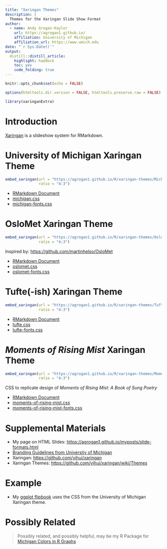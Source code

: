 ```yaml
---
title: "Xaringan Themes"
description: |
  Themes for the Xaringan Slide Show Format
author:
  - name: Andy Grogan-Kaylor 
    url: https://agrogan1.github.io/
    affiliation: University of Michigan
    affiliation_url: https://www.umich.edu
date: "`r Sys.Date()`"
output: 
  distill::distill_article:
    highlight: haddock
    toc: yes
    code_folding: true
---
```


```r

knitr::opts_chunk$set(echo = FALSE)

options(htmltools.dir.version = FALSE, htmltools.preserve.raw = FALSE)

library(xaringanExtra)

```

# Introduction

[Xaringan](https://github.com/yihui/xaringan) is a slideshow system for RMarkdown.

# University of Michigan Xaringan Theme

```r

embed_xaringan(url = "https://agrogan1.github.io/R/xaringan-themes/MichiganTest.html",
               ratio = "4:3")

```

* [RMarkdown Document](https://github.com/agrogan1/R/blob/master/xaringan-themes/MichiganTest.Rmd)
* [michigan.css](https://github.com/agrogan1/R/blob/master/xaringan-themes/michigan.css)
* [michigan-fonts.css](https://github.com/agrogan1/R/blob/master/xaringan-themes/michigan-fonts.css)

# OsloMet Xaringan Theme

```r

embed_xaringan(url = "https://agrogan1.github.io/R/xaringan-themes/OsloMetTest.html",
               ratio = "4:3")

```

Inspired by: [https://github.com/martinhelso/OsloMet](https://github.com/martinhelso/OsloMet)

* [RMarkdown Document](https://github.com/agrogan1/R/blob/master/xaringan-themes/OsloMetTest.Rmd)
* [oslomet.css](https://github.com/agrogan1/R/blob/master/xaringan-themes/oslomet.css)
* [oslomet-fonts.css](https://github.com/agrogan1/R/blob/master/xaringan-themes/oslomet-fonts.css)

# Tufte(-ish) Xaringan Theme

```r

embed_xaringan(url = "https://agrogan1.github.io/R/xaringan-themes/TufteTest.html",
               ratio = "4:3")

```

* [RMarkdown Document](https://github.com/agrogan1/R/blob/master/xaringan-themes/TufteTest.Rmd)
* [tufte.css](https://github.com/agrogan1/R/blob/master/xaringan-themes/tufte.css)
* [tufte-fonts.css](https://github.com/agrogan1/R/blob/master/xaringan-themes/tufte-fonts.css)

# *Moments of Rising Mist* Xaringan Theme

```r

embed_xaringan(url = "https://agrogan1.github.io/R/xaringan-themes/Moments-Of-Rising-Mist.html",
               ratio = "4:3")

```

CSS to replicate design of *Moments of Rising Mist: A Book of Sung Poetry*

* [RMarkdown Document](https://github.com/agrogan1/R/blob/master/xaringan-themes/Moments-Of-Rising-Mist.Rmd)
* [moments-of-rising-mist.css](https://github.com/agrogan1/R/blob/master/xaringan-themes/moments-of-rising-mist.css)
* [moments-of-rising-mist-fonts.css](https://github.com/agrogan1/R/blob/master/xaringan-themes/moments-of-rising-mist-fonts.css)

# Supplemental Materials

* My page on HTML Slides: [https://agrogan1.github.io/myposts/slide-formats.html](https://agrogan1.github.io/myposts/slide-formats.html)
* [Branding Guidelines from University of Michigan](https://brand.umich.edu/)
* Xaringan: [https://github.com/yihui/xaringan](https://github.com/yihui/xaringan)
* Xaringan Themes: [https://github.com/yihui/xaringan/wiki/Themes](https://github.com/yihui/xaringan/wiki/Themes)

# Example

* My [ggplot flipbook](../ggplot-flipbook/ggplot-flipbook.html) uses the  CSS from the University of Michigan Xaringan theme.

# Possibly Related

> Possibly related, and possibly helpful, may be my R Package for [Michigan Colors in R Graphs](https://agrogan1.github.io/michigancolors/)







